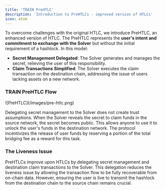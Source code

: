 ```yaml
---
title: 'TRAIN PreHTLC'
description: 'Introduction to PreHTLCs - improved version of HTLCs'
icon: atom
---
```


To overcome challenges with the original HTLC, we introduce PreHTLC, an enhanced version of HTLC. The PreHTLC represents the **user's intent and commitment to exchange with the Solver** but without the initial requirement of a hashlock. In this model:

- **Secret Management Delegated**: The Solver generates and manages the secret, relieving the user of this responsibility.
- **Claim Transactions Simplified**: The Solver executes the claim transaction on the destination chain, addressing the issue of users lacking assets on a new network.

### TRAIN PreHTLC Flow

<Frame>
![PreHTLC](/images/pre-htlc.png)
</Frame>


<PreHtlcSteps></PreHtlcSteps>

Delegating secret management to the Solver does not create trust assumptions. When the Solver reveals the secret to claim funds in the source network, the secret becomes public. This allows anyone to use it to unlock the user's funds in the destination network. The protocol incentivizes the release of user funds by reserving a portion of the total bridging fee as a reward for this task.

### The Liveness Issue

PreHTLCs improve upon HTLCs by delegating secret management and destination claim transactions to the Solver. This delegation reduces the liveness issue by allowing the transaction flow to be fully recoverable from on-chain data. However, ensuring the user is live to transmit the hashlock from the destination chain to the source chain remains crucial.